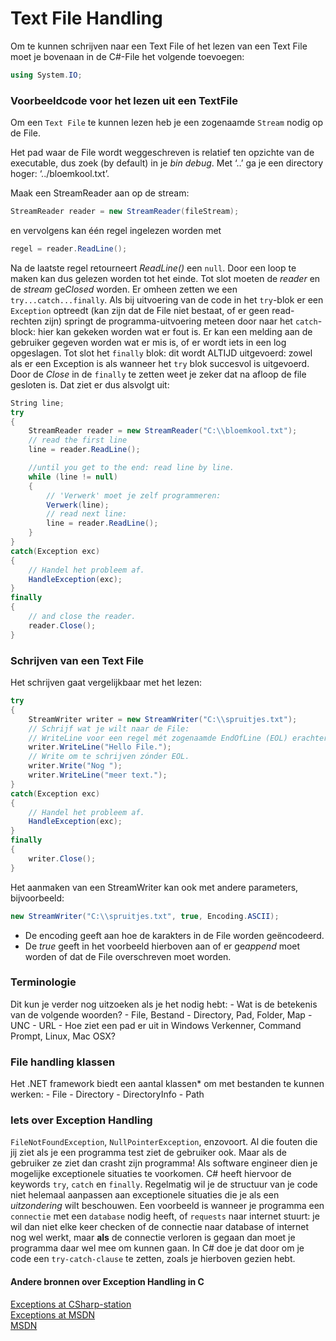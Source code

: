 # Text File Handling 

Om te kunnen schrijven naar een Text File of het lezen van
een Text File moet je bovenaan in de C#-File het volgende toevoegen:

```cs
using System.IO;
```

### Voorbeeldcode voor het lezen uit een TextFile

Om een `Text File` te kunnen lezen heb je een zogenaamde `Stream`
nodig op de File.

Het pad waar de File wordt weggeschreven is relatief ten opzichte van de executable, dus zoek (by default) in je *bin* *debug*. Met '..' ga je een directory hoger: '../bloemkool.txt'. 

Maak een StreamReader aan op de stream:

```cs
StreamReader reader = new StreamReader(fileStream);
```

en vervolgens kan één regel ingelezen worden met

```cs
regel = reader.ReadLine();
```

Na de laatste regel retourneert *ReadLine()* een `null`.
Door een loop te maken kan dus gelezen worden tot het einde.
Tot slot moeten de *reader* en de *stream* ge*Closed* worden.
Er omheen zetten we een `try...catch...finally`.
Als bij uitvoering van de code in het `try`-blok er een
`Exception` optreedt (kan zijn dat de File niet bestaat,
of er geen read-rechten zijn) springt de programma-uitvoering
meteen door naar het `catch`-block: hier kan gekeken worden
wat er fout is. Er kan een melding aan de gebruiker gegeven
worden wat er mis is, of er wordt iets in een log opgeslagen.
Tot slot het `finally` blok: dit wordt ALTIJD uitgevoerd:
zowel als er een Exception is als wanneer het `try` blok
succesvol is uitgevoerd. Door de *Close* in de `finally`
te zetten weet je zeker dat na afloop de file gesloten is.
Dat ziet er dus alsvolgt uit:

```cs
String line;
try
{
	StreamReader reader = new StreamReader("C:\\bloemkool.txt");
	// read the first line
	line = reader.ReadLine();

	//until you get to the end: read line by line.
	while (line != null)
	{
		// 'Verwerk' moet je zelf programmeren:
		Verwerk(line);
		// read next line:
		line = reader.ReadLine();
	}
}
catch(Exception exc)
{
	// Handel het probleem af.
	HandleException(exc);
}
finally
{
	// and close the reader.
	reader.Close();
}
```


### Schrijven van een Text File

Het schrijven gaat vergelijkbaar met het lezen:
```cs
try
{
	StreamWriter writer = new StreamWriter("C:\\spruitjes.txt");
	// Schrijf wat je wilt naar de File:
	// WriteLine voor een regel mét zogenaamde EndOfLine (EOL) erachter.
	writer.WriteLine("Hello File.");
	// Write om te schrijven zónder EOL.
	writer.Write("Nog ");
	writer.WriteLine("meer text.");
}
catch(Exception exc)
{
	// Handel het probleem af.
	HandleException(exc);
}
finally
{
	writer.Close();
}
```

Het aanmaken van een StreamWriter kan ook met andere parameters,
bijvoorbeeld:

```cs
new StreamWriter("C:\\spruitjes.txt", true, Encoding.ASCII);
```

- De encoding geeft aan hoe de karakters in de File worden geëncodeerd.
- De *true* geeft in het voorbeeld hierboven aan of er ge*append* moet worden of dat de File overschreven moet worden.

### Terminologie

Dit kun je verder nog uitzoeken als je het nodig hebt:
- Wat is de betekenis van de volgende woorden?
  - File, Bestand
  - Directory, Pad, Folder, Map
  - UNC
  - URL
- Hoe ziet een pad er uit in Windows Verkenner, Command Prompt, Linux, Mac OSX?


### File handling klassen
Het .NET framework biedt een aantal klassen* om met bestanden te kunnen werken:
- File
- Directory
- DirectoryInfo
- Path

### Iets over Exception Handling
`FileNotFoundException`, `NullPointerException`, enzovoort.
Al die fouten die jij ziet als je een programma test ziet de gebruiker ook.
Maar als de gebruiker ze ziet dan crasht zijn programma!
Als software engineer dien je mogelijke exceptionele situaties te voorkomen.
C# heeft hiervoor de keywords `try`, `catch` en `finally`.
Regelmatig wil je de structuur van je code niet helemaal aanpassen aan
exceptionele situaties die je als een *uitzondering* wilt beschouwen.
Een voorbeeld is wanneer je programma een `connectie` met een `database`
nodig heeft, of `requests` naar internet stuurt:
je wil dan niet elke keer checken of de connectie naar database of internet
nog wel werkt, maar **als** de connectie verloren is gegaan
dan moet je programma daar wel mee om kunnen gaan.
In C# doe je dat door om je code een `try-catch-clause` te zetten,
zoals je hierboven gezien hebt.

#### Andere bronnen over Exception Handling in C#

[Exceptions at CSharp-station](http://www.csharp-station.com/Tutorial/CSharp/Lesson15)  
[Exceptions at MSDN](https://msdn.microsoft.com/en-us/library/ms173162.aspx)  
[MSDN](https://msdn.microsoft.com/en-us/library/2kzb96fk.aspx)  
